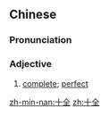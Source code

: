 ==Chinese==
{{zh-forms}}

===Pronunciation===
{{zh-pron
|m=shíquán
|c=sap6 cyun4
|mn=qz,tw,xm:cha̍p-chn̂g/zz:cha̍p-chûiⁿ/si̍p-choân
|cat=a
}}

===Adjective===
{{zh-adj}}

# [[complete]]; [[perfect]]

[[zh-min-nan:十全]]
[[zh:十全]]